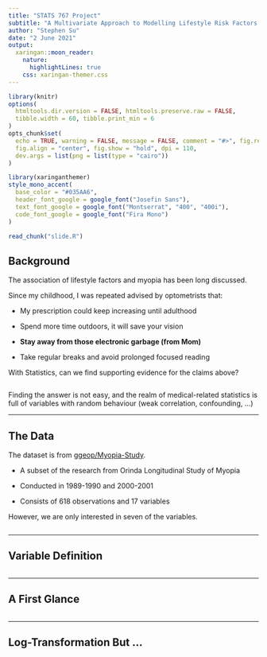 ```yaml
---
title: "STATS 767 Project"
subtitle: "A Multivariate Approach to Modelling Lifestyle Risk Factors of Children Myopia in the US"
author: "Stephen Su"
date: "2 June 2021"
output:
  xaringan::moon_reader:
    nature:
      highlightLines: true
    css: xaringan-themer.css
---
```


```r
library(knitr)
options(
  htmltools.dir.version = FALSE, htmltools.preserve.raw = FALSE,
  tibble.width = 60, tibble.print_min = 6
)
opts_chunk$set(
  echo = TRUE, warning = FALSE, message = FALSE, comment = "#>", fig.retina = 3,
  fig.align = "center", fig.show = "hold", dpi = 110,
  dev.args = list(png = list(type = "cairo"))
)
```

```r
library(xaringanthemer)
style_mono_accent(
  base_color = "#035AA6",
  header_font_google = google_font("Josefin Sans"),
  text_font_google = google_font("Montserrat", "400", "400i"),
  code_font_google = google_font("Fira Mono")
)
```

```r
read_chunk("slide.R")
```

## Background

The association of lifestyle factors and myopia has been long discussed.

Since my childhood, I was repeated advised by optometrists that:

* My prescription could keep increasing until adulthood

* Spend more time outdoors, it will save your vision

* **Stay away from those electronic garbage (from Mom)**

* Take regular breaks and avoid prolonged focused reading

With Statistics, can we find supporting evidence for the claims above?

```r
```

Finding the answer is not easy, and the realm of medical-related statistics is full of variables with random behaviour (weak correlation, confounding, ...)

---

## The Data

The dataset is from [ggeop/Myopia-Study](https://github.com/ggeop/Myopia-Study).

* A subset of the research from Orinda Longitudinal Study of Myopia

* Conducted in 1989-1990 and 2000-2001

* Consists of 618 observations and 17 variables

However, we are only interested in seven of the variables.

```r
```

---

## Variable Definition

```r
```

---

## A First Glance

```r
```

---

## Log-Transformation But ...

```r
```

